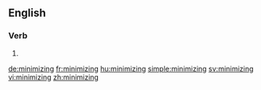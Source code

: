 ==English==

===Verb===
{{head|en|present participle}}

# {{present participle of|minimize|lang=en}}

[[de:minimizing]]
[[fr:minimizing]]
[[hu:minimizing]]
[[simple:minimizing]]
[[sv:minimizing]]
[[vi:minimizing]]
[[zh:minimizing]]